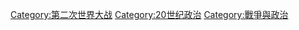 {{Commonscat|International relations in World War II}}

[[Category:第二次世界大战|Category:第二次世界大战]]
[[Category:20世纪政治|Category:20世纪政治]]
[[Category:戰爭與政治|Category:戰爭與政治]]